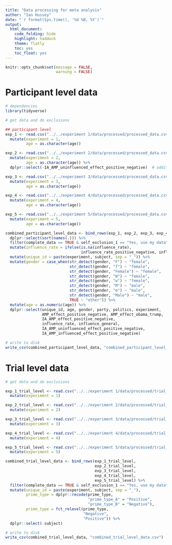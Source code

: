 ```yaml
---
title: "Data processing for meta analysis"
author: "Ian Hussey"
date: "`r format(Sys.time(), '%d %B, %Y')`"
output:
  html_document:
    code_folding: hide
    highlight: haddock
    theme: flatly
    toc: yes
    toc_float: yes
---
```


```r

knitr::opts_chunk$set(message = FALSE,
                      warning = FALSE)

```

# Participant level data

```r

# dependencies
library(tidyverse)

# get data and do exclusions

## participant level
exp_1 <- read.csv("../../experiment 1/data/processed/processed_data.csv") %>%
  mutate(experiment = 1, 
         age = as.character(age))

exp_2 <- read.csv("../../experiment 2/data/processed/processed_data.csv") %>%
  mutate(experiment = 2, 
         age = as.character(age)) %>%
  dplyr::select(-IA_AMP_uninfluenced_effect_positive_negative)  # additional unneeded column

exp_3 <- read.csv("../../experiment 3/data/processed/processed_data.csv") %>%
  mutate(experiment = 3, 
         age = as.character(age))

exp_4 <- read.csv("../../experiment 4/data/processed/processed_data.csv") %>%
  mutate(experiment = 4, 
         age = as.character(age))

exp_5 <- read.csv("../../experiment 5/data/processed/processed_data.csv") %>%
  mutate(experiment = 5,
         age = as.character(age))

combined_participant_level_data <- bind_rows(exp_1, exp_2, exp_3, exp_4, exp_5) %>%
  dplyr::select(sort(names(.))) %>%
  filter(complete_data == TRUE & self_exclusion_1 == "Yes, use my data") %>%
  mutate(influence_rate = ifelse(is.na(influence_rate), 
                                 influence_rate_positive_negative, influence_rate)) %>%
  mutate(unique_id = paste(experiment, subject, sep = "_")) %>%
  mutate(gender = case_when(str_detect(gender, "F") ~ "female",
                            str_detect(gender, "f") ~ "female",
                            str_detect(gender, "Female") ~ "female",
                            str_detect(gender, "W") ~ "female",
                            str_detect(gender, "w") ~ "female",
                            str_detect(gender, "M") ~ "male",
                            str_detect(gender, "m") ~ "male",
                            str_detect(gender, "Male") ~ "male",
                            TRUE ~ "other")) %>%
  mutate(age = as.numeric(age)) %>%
  dplyr::select(unique_id, age, gender, party, politics, experiment,
                AMP_effect_positive_negative, AMP_effect_obama_trump, 
                IA_AMP_effect_positive_negative, 
                influence_rate, influence_general,
                IA_AMP_uninfluenced_effect_positive_negative,
                IA_AMP_influenced_effect_positive_negative)

# write to disk 
write_csv(combined_participant_level_data, "combined_participant_level_data.csv")

```

# Trial level data

```r

# get data and do exclusions

exp_1_trial_level <- read.csv("../../experiment 1/data/processed/trial_level_ia_amp_positive_negative_data.csv") %>%
  mutate(experiment = 1)

exp_2_trial_level <- read.csv("../../experiment 2/data/processed/trial_level_ia_amp_positive_negative_data.csv") %>%
  mutate(experiment = 2)

exp_3_trial_level <- read.csv("../../experiment 3/data/processed/trial_level_ia_amp_positive_negative_data.csv") %>%
  mutate(experiment = 3)

exp_4_trial_level <- read.csv("../../experiment 4/data/processed/trial_level_ia_amp_positive_negative_data.csv") %>%
  mutate(experiment = 4)

exp_5_trial_level <- read.csv("../../experiment 5/data/processed/trial_level_ia_amp_positive_negative_data.csv") %>%
  mutate(experiment = 5)

combined_trial_level_data <- bind_rows(exp_1_trial_level, 
                                       exp_2_trial_level,
                                       exp_3_trial_level,
                                       exp_4_trial_level,
                                       exp_5_trial_level) %>%
  filter(complete_data == TRUE & self_exclusion_1 == "Yes, use my data") %>%
  mutate(unique_id = paste(experiment, subject, sep = "_"),
         prime_type = dplyr::recode(prime_type,
                                    "prime_type_A" = "Positive",
                                    "prime_type_B" = "Negative"),
         prime_type = fct_relevel(prime_type,
                                  "Negative",
                                  "Positive")) %>%
  dplyr::select(-subject)

# write to disk 
write_csv(combined_trial_level_data, "combined_trial_level_data.csv")

```
